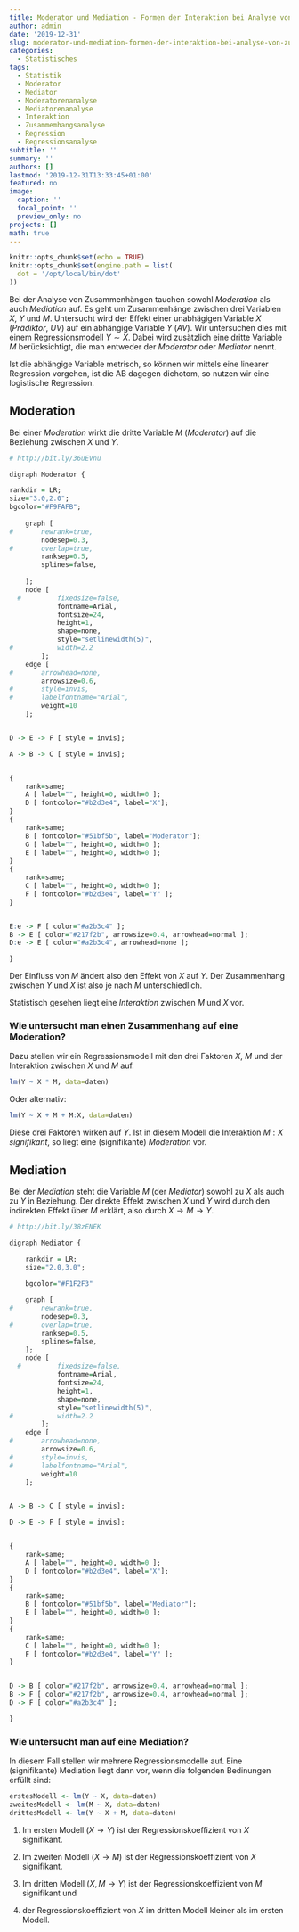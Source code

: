 ```yaml
---
title: Moderator und Mediation - Formen der Interaktion bei Analyse von Zusammenhängen
author: admin
date: '2019-12-31'
slug: moderator-und-mediation-formen-der-interaktion-bei-analyse-von-zusammenhaengen
categories:
  - Statistisches
tags:
  - Statistik
  - Moderator
  - Mediator
  - Moderatorenanalyse
  - Mediatorenanalyse
  - Interaktion
  - Zusammemhangsanalyse
  - Regression
  - Regressionsanalyse
subtitle: ''
summary: ''
authors: []
lastmod: '2019-12-31T13:33:45+01:00'
featured: no
image:
  caption: ''
  focal_point: ''
  preview_only: no
projects: []
math: true
---
```


```r
knitr::opts_chunk$set(echo = TRUE)
knitr::opts_chunk$set(engine.path = list(
  dot = '/opt/local/bin/dot'
))
```


Bei der Analyse von Zusammenhängen tauchen sowohl *Moderation* als auch *Mediation* auf. Es geht um Zusammenhänge zwischen drei Variablen $X$, $Y$ und $M$. 
Untersucht wird der Effekt einer unabhägigen Variable $X$ (*Prädiktor*, *UV*) auf ein abhängige Variable $Y$ (*AV*). 
Wir untersuchen dies mit einem Regressionsmodell $Y \sim X$. 
Dabei wird zusätzlich eine dritte Variable $M$ berücksichtigt, die man entweder der *Moderator* oder *Mediator* nennt.

Ist die abhängige Variable metrisch, so können wir mittels eine linearer Regression vorgehen, ist die AB dagegen dichotom, so nutzen wir eine logistische Regression.

## Moderation

Bei einer *Moderation* wirkt die dritte Variable $M$ (*Moderator*) auf die Beziehung zwischen $X$ und $Y$.

```r
# http://bit.ly/36uEVnu

digraph Moderator {

rankdir = LR;
size="3.0,2.0";
bgcolor="#F9FAFB";
    
	graph [
#	    newrank=true,
		nodesep=0.3,
#		overlap=true,
		ranksep=0.5,
		splines=false,
  
	];
	node [
  #  	    fixedsize=false,
    		fontname=Arial,
    		fontsize=24,
    		height=1,
    		shape=none,
    		style="setlinewidth(5)",
#   		width=2.2
	    ];
	edge [
#	    arrowhead=none,
		arrowsize=0.6,
#		style=invis,
#		labelfontname="Arial",
		weight=10
	];


D -> E -> F [ style = invis];

A -> B -> C [ style = invis];


{ 
    rank=same; 
    A [ label="", height=0, width=0 ]; 
    D [ fontcolor="#b2d3e4", label="X"];
}
{ 
    rank=same; 
    B [ fontcolor="#51bf5b", label="Moderator"]; 
    G [ label="", height=0, width=0 ]; 
    E [ label="", height=0, width=0 ];
}
{ 
    rank=same; 
    C [ label="", height=0, width=0 ]; 
    F [ fontcolor="#b2d3e4", label="Y" ];
}


E:e -> F [ color="#a2b3c4" ];
B -> E [ color="#217f2b", arrowsize=0.4, arrowhead=normal ];
D:e -> E [ color="#a2b3c4", arrowhead=none ];

}
```

Der Einfluss von $M$ ändert also den Effekt von $X$ auf $Y$. Der Zusammenhang zwischen $Y$ und $X$ ist also je nach $M$ unterschiedlich.

Statistisch gesehen liegt eine *Interaktion* zwischen $M$ und $X$ vor. 


### Wie untersucht man einen Zusammenhang auf eine Moderation?

Dazu stellen wir ein Regressionsmodell mit den drei Faktoren $X$, $M$ und der Interaktion zwischen $X$ und $M$ auf.

```r
lm(Y ~ X * M, data=daten)
```

Oder alternativ:

```r
lm(Y ~ X + M + M:X, data=daten)
```


Diese drei Faktoren wirken auf $Y$. Ist in diesem Modell die Interaktion $M:X$ *signifikant*, so liegt eine (signifikante) *Moderation* vor.


## Mediation

Bei der *Mediation* steht die Variable $M$ (der *Mediator*) sowohl zu $X$ als auch zu $Y$ in Beziehung.
Der direkte Effekt zwischen $X$ und $Y$ wird durch den indirekten Effekt über $M$ erklärt, also durch 
$X \to  M \to Y$.

```r
# http://bit.ly/38zENEK

digraph Mediator {

    rankdir = LR;
    size="2.0,3.0";

    bgcolor="#F1F2F3"
    
	graph [
#	    newrank=true,
		nodesep=0.3,
#		overlap=true,
		ranksep=0.5,
		splines=false,
	];
	node [
  #  	    fixedsize=false,
    		fontname=Arial,
    		fontsize=24,
    		height=1,
    		shape=none,
    		style="setlinewidth(5)",
#   		width=2.2
	    ];
	edge [
#	    arrowhead=none,
		arrowsize=0.6,
#		style=invis,
#		labelfontname="Arial",
		weight=10
	];


A -> B -> C [ style = invis];

D -> E -> F [ style = invis];


{ 
    rank=same; 
    A [ label="", height=0, width=0 ]; 
    D [ fontcolor="#b2d3e4", label="X"];
}
{ 
    rank=same; 
    B [ fontcolor="#51bf5b", label="Mediator"]; 
    E [ label="", height=0, width=0 ];
}
{ 
    rank=same; 
    C [ label="", height=0, width=0 ]; 
    F [ fontcolor="#b2d3e4", label="Y" ];
}


D -> B [ color="#217f2b", arrowsize=0.4, arrowhead=normal ];
B -> F [ color="#217f2b", arrowsize=0.4, arrowhead=normal ];
D -> F [ color="#a2b3c4" ];

}
```


### Wie untersucht man auf eine Mediation?

In diesem Fall stellen wir mehrere Regressionsmodelle auf. Eine (signifikante) Mediation liegt dann vor, wenn die folgenden Bedinungen erfüllt sind:

```r
erstesModell <- lm(Y ~ X, data=daten)
zweitesModell <- lm(M ~ X, data=daten)
drittesModell <- lm(Y ~ X + M, data=daten)
```


1. Im ersten Modell ($X \to Y$) ist der Regressionskoeffizient von $X$ signifikant.

2. Im zweiten Modell ($X \to M$) ist der Regressionskoeffizient von $X$ signifikant.

3. Im dritten Modell ($X,M \to Y$) ist der Regressionskoeffizient von $M$ signifikant und 

4. der Regressionskoeffizient von $X$ im dritten Modell kleiner als im ersten Modell.


